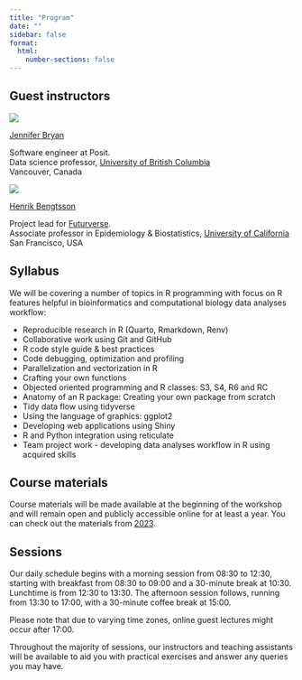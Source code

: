 ```yaml
---
title: "Program"
date: ""
sidebar: false
format:
  html:
    number-sections: false
---
```


## Guest instructors

::: {.guests-parent}
::: {.guests-child}

![](assets/images/profile/jenny-bryan.jpg)

[Jennifer Bryan](https://jennybryan.org/)

Software engineer at Posit.  
Data science professor, [University of British Columbia](https://www.stat.ubc.ca/jenny-bryan)  
Vancouver, Canada

:::
::: {.guests-child}

![](assets/images/profile/henrik-bengtsson.jpg)

[Henrik Bengtsson](https://www.linkedin.com/in/henrikbengtsson/)

Project lead for [Futurverse](https://www.futureverse.org/).  
Associate professor in Epidemiology & Biostatistics, [University of California](https://profiles.ucsf.edu/henrik.bengtsson)  
San Francisco, USA

:::
:::

## Syllabus

We will be covering a number of topics in R programming with focus on R features helpful in bioinformatics and computational biology data analyses workflow:

- Reproducible research in R (Quarto, Rmarkdown, Renv)
- Collaborative work using Git and GitHub
- R code style guide & best practices
- Code debugging, optimization and profiling
- Parallelization and vectorization in R
- Crafting your own functions
- Objected oriented programming and R classes: S3, S4, R6 and RC
- Anatomy of an R package: Creating your own package from scratch
- Tidy data flow using tidyverse
- Using the language of graphics: ggplot2
- Developing web applications using Shiny
- R and Python integration using reticulate
- Team project work - developing data analyses workflow in R using acquired skills

## Course materials

Course materials will be made available at the beginning of the workshop and will remain open and publicly accessible online for at least a year. You can check out the materials from [2023](https://nbisweden.github.io/raukr-2023/contents.html).

## Sessions

Our daily schedule begins with a morning session from 08:30 to 12:30, starting with breakfast from 08:30 to 09:00 and a 30-minute break at 10:30. Lunchtime is from 12:30 to 13:30. The afternoon session follows, running from 13:30 to 17:00, with a 30-minute coffee break at 15:00.

Please note that due to varying time zones, online guest lectures might occur after 17:00.

Throughout the majority of sessions, our instructors and teaching assistants will be available to aid you with practical exercises and answer any queries you may have.
